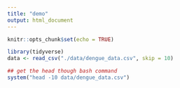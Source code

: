 ```yaml
---
title: "demo"
output: html_document
---
```


```r
knitr::opts_chunk$set(echo = TRUE)
```

```r

library(tidyverse)
data <- read_csv("./data/dengue_data.csv", skip = 10) 

## get the head though bash command
system("head -10 data/dengue_data.csv")


```

